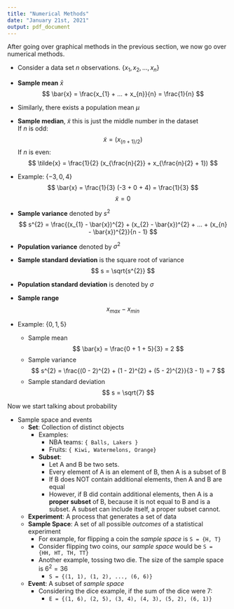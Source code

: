 ```yaml
---
title: "Numerical Methods"
date: "January 21st, 2021"
output: pdf_document
---
```

After going over graphical methods in the previous section, we now go over numerical methods.

* Consider a data set $n$ observations. $\{x_{1}, x_{2}, ... , x_{n}\}$
* **Sample mean** $\bar{x}$
$$
\bar{x} = \frac{x_{1} + ... + x_{n}}{n} = \frac{1}{n}
$$
* Similarly, there exists a population mean $\mu$
* **Sample median**, $\tilde{x}$ this is just the middle number in the dataset \
If $n$ is odd:
$$
\tilde{x} = (x_{(n + 1)/2})
$$
If $n$ is even:
$$
\tilde{x} = \frac{1}{2} (x_{\frac{n}{2}} + x_{\frac{n}{2} + 1})
$$
* Example: $\{-3, 0, 4 \}$ \
$$
 \bar{x} = \frac{1}{3} (-3 + 0 + 4) = \frac{1}{3}
$$
$$
\tilde{x} = 0
$$


* **Sample variance** denoted by $s^{2}$
$$
s^{2} = \frac{(x_{1} - \bar{x})^{2} + (x_{2} - \bar{x})^{2} + ... + (x_{n} - \bar{x})^{2}}{n - 1}
$$

* **Population variance** denoted by $\sigma^{2}$

* **Sample standard deviation** is the square root of variance \
$$
s = \sqrt{s^{2}}
$$

* **Population standard deviation** is denoted by $\sigma$

* **Sample range** \
$$
x_{max} - x_{min}
$$

* Example: $\{0, 1, 5 \}$
  * Sample mean \
$$
\bar{x} = \frac{0 + 1 + 5}{3} = 2
$$
  * Sample variance \
$$
s^{2} = \frac{(0 - 2)^{2} + (1 - 2)^{2} + (5 - 2)^{2}}{3 - 1} = 7
$$
  * Sample standard deviation \
$$
s = \sqrt{7}
$$

Now we start talking about probability

* Sample space and events
  * **Set**: Collection of distinct objects
    * Examples:
      * NBA teams: `{ Balls, Lakers }`
      * Fruits: `{ Kiwi, Watermelons, Orange}`
    * **Subset**:
      * Let A and B be two sets.
      * Every element of A is an element of B, then A is a subset of B
      * If B does NOT contain additional elements, then A and B are equal
      * However, if B did contain additional elements, then A is a **proper subset** of B, because it is not equal to B and is a subset. A subset can include itself, a proper subset cannot.
  * **Experiment**: A process that generates a set of data
  * **Sample Space**: A set of all possible _outcomes_ of a statistical experiment
    * For example, for flipping a coin the *sample space* is `S = {H, T}`
    * Consider flipping two coins, our *sample space* would be `S = {HH, HT, TH, TT}`
    * Another example, tossing two die. The size of the sample space is $6^{2} = 36$
      * `S = {(1, 1), (1, 2), ..., (6, 6)}`
  * **Event**: A subset of *sample space*
    * Considering the dice example, if the sum of the dice were 7:
      * `E = {(1, 6), (2, 5), (3, 4), (4, 3), (5, 2), (6, 1)}`
